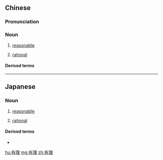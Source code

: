 ==Chinese==
{{zh-forms}}

===Pronunciation===
{{zh-pron
|m=yǒulǐ
|c=jau5 lei5
|h=pfs=yû-lî
|mn=ū-lí
|cat=n
}}

===Noun===
{{zh-noun}}

# [[reasonable]]
# {{lb|zh|mathematics}} [[rational]]

====Derived terms====
{{zh-der|有理化|有理式|有理數}}

----

==Japanese==
{{ja-kanjitab|ゆう|り}}

===Noun===
{{ja-noun|ゆうり}}

# [[reasonable]]
# {{lb|ja|mathematics|sort=ゆうり}} [[rational]]

====Derived terms====
* {{ja-r|有理化|ゆうりか}}

[[hu:有理]]
[[mg:有理]]
[[zh:有理]]